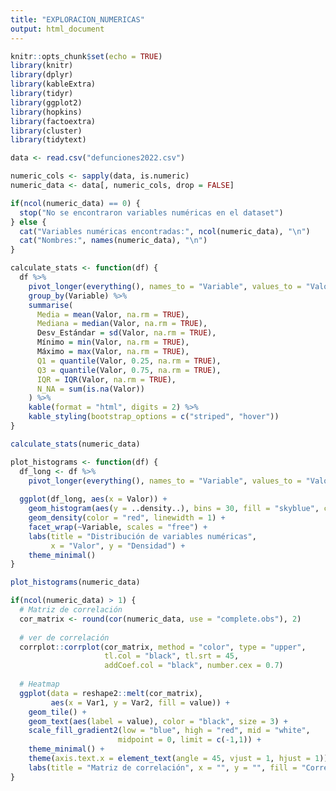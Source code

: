 ```yaml
---
title: "EXPLORACION_NUMERICAS"
output: html_document
---
```



```r
knitr::opts_chunk$set(echo = TRUE)
library(knitr)
library(dplyr)
library(kableExtra)
library(tidyr)
library(ggplot2)
library(hopkins)
library(factoextra) 
library(cluster)
library(tidytext)
```

```r
data <- read.csv("defunciones2022.csv")
```

```r

numeric_cols <- sapply(data, is.numeric)
numeric_data <- data[, numeric_cols, drop = FALSE]

if(ncol(numeric_data) == 0) {
  stop("No se encontraron variables numéricas en el dataset")
} else {
  cat("Variables numéricas encontradas:", ncol(numeric_data), "\n")
  cat("Nombres:", names(numeric_data), "\n")
}
```

```r

calculate_stats <- function(df) {
  df %>%
    pivot_longer(everything(), names_to = "Variable", values_to = "Valor") %>%
    group_by(Variable) %>%
    summarise(
      Media = mean(Valor, na.rm = TRUE),
      Mediana = median(Valor, na.rm = TRUE),
      Desv_Estándar = sd(Valor, na.rm = TRUE),
      Mínimo = min(Valor, na.rm = TRUE),
      Máximo = max(Valor, na.rm = TRUE),
      Q1 = quantile(Valor, 0.25, na.rm = TRUE),
      Q3 = quantile(Valor, 0.75, na.rm = TRUE),
      IQR = IQR(Valor, na.rm = TRUE),
      N_NA = sum(is.na(Valor))
    ) %>%
    kable(format = "html", digits = 2) %>%
    kable_styling(bootstrap_options = c("striped", "hover"))
}

calculate_stats(numeric_data)
```

```r
plot_histograms <- function(df) {
  df_long <- df %>% 
    pivot_longer(everything(), names_to = "Variable", values_to = "Valor")
  
  ggplot(df_long, aes(x = Valor)) +
    geom_histogram(aes(y = ..density..), bins = 30, fill = "skyblue", color = "black") +
    geom_density(color = "red", linewidth = 1) +
    facet_wrap(~Variable, scales = "free") +
    labs(title = "Distribución de variables numéricas", 
         x = "Valor", y = "Densidad") +
    theme_minimal()
}

plot_histograms(numeric_data)
```

```r
if(ncol(numeric_data) > 1) {
  # Matriz de correlación
  cor_matrix <- round(cor(numeric_data, use = "complete.obs"), 2)
  
  # ver de correlación
  corrplot::corrplot(cor_matrix, method = "color", type = "upper", 
                     tl.col = "black", tl.srt = 45, 
                     addCoef.col = "black", number.cex = 0.7)
  
  # Heatmap
  ggplot(data = reshape2::melt(cor_matrix), 
         aes(x = Var1, y = Var2, fill = value)) +
    geom_tile() +
    geom_text(aes(label = value), color = "black", size = 3) +
    scale_fill_gradient2(low = "blue", high = "red", mid = "white", 
                        midpoint = 0, limit = c(-1,1)) +
    theme_minimal() +
    theme(axis.text.x = element_text(angle = 45, vjust = 1, hjust = 1)) +
    labs(title = "Matriz de correlación", x = "", y = "", fill = "Correlación")
}
```

